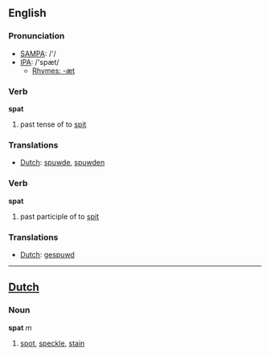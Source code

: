 == English ==

=== Pronunciation ===
*[[w:SAMPA|SAMPA]]: /'/
*[[w:IPA|IPA]]: /'spæt/
**[[Rhymes:English:-æt|Rhymes: -æt]]

=== Verb ===

'''spat'''

# past tense of to [[spit]]

=== Translations ===
*[[Dutch]]: [[spuwde]], [[spuwden]]

=== Verb ===

'''spat'''

# past participle of to [[spit]]

=== Translations ===
*[[Dutch]]: [[gespuwd]]

----

==[[Dutch]]==

=== Noun ===

'''spat''' ''m''

# [[spot]], [[speckle]], [[stain]]